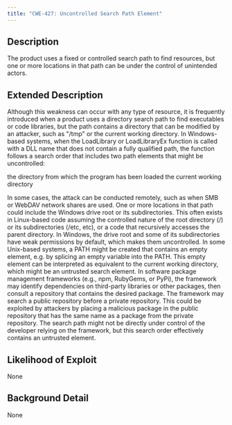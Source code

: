 ```yaml
---
title: "CWE-427: Uncontrolled Search Path Element"
---
```


## Description
The product uses a fixed or controlled search path to find resources, but one or more locations in that path can be under the control of unintended actors.

## Extended Description

Although this weakness can occur with any type of resource, it is frequently introduced when a product uses a directory search path to find executables or code libraries, but the path contains a directory that can be modified by an attacker, such as "/tmp" or the current working directory.
In Windows-based systems, when the LoadLibrary or LoadLibraryEx function is called with a DLL name that does not contain a fully qualified path, the function follows a search order that includes two path elements that might be uncontrolled:

the directory from which the program has been loaded
the current working directory

In some cases, the attack can be conducted remotely, such as when SMB or WebDAV network shares are used.
One or more locations in that path could include the Windows drive root or its subdirectories. This often exists in Linux-based code assuming the controlled nature of the root directory (/) or its subdirectories (/etc, etc), or a code that recursively accesses the parent directory.  In Windows, the drive root and some of its subdirectories have weak permissions by default, which makes them uncontrolled.
In some Unix-based systems, a PATH might be created that contains an empty element, e.g. by splicing an empty variable into the PATH. This empty element can be interpreted as equivalent to the current working directory, which might be an untrusted search element.
In software package management frameworks (e.g., npm, RubyGems, or PyPi), the framework may identify dependencies on third-party libraries or other packages, then consult a repository that contains the desired package. The framework may search a public repository before a private repository. This could be exploited by attackers by placing a malicious package in the public repository that has the same name as a package from the private repository. The search path might not be directly under control of the developer relying on the framework, but this search order effectively contains an untrusted element.


## Likelihood of Exploit
None

## Background Detail
None
        